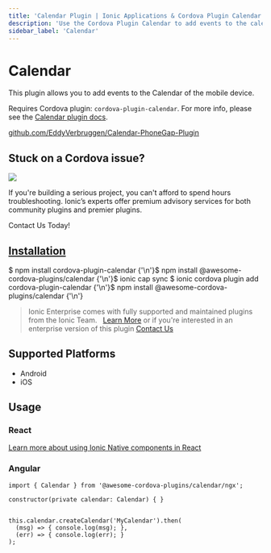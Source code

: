 ```yaml
---
title: 'Calendar Plugin | Ionic Applications & Cordova Plugin Calendar'
description: 'Use the Cordova Plugin Calendar to add events to the calendar of the mobile device you are on from your Ionic Framework Application. Read to learn about usage.'
sidebar_label: 'Calendar'
---
```



# Calendar

This plugin allows you to add events to the Calendar of the mobile device.

Requires Cordova plugin: `cordova-plugin-calendar`. For more info, please see the [Calendar plugin docs](https://github.com/EddyVerbruggen/Calendar-PhoneGap-Plugin).

<p>
  <a href="https://github.com/EddyVerbruggen/Calendar-PhoneGap-Plugin" target="_blank" rel="noopener" className="git-link">github.com/EddyVerbruggen/Calendar-PhoneGap-Plugin</a>
</p>

<h2>Stuck on a Cordova issue?</h2>
<DocsCard
  className="cordova-ee-card"
  header="Don't waste precious time on plugin issues."
  href="https://ionicframework.com/sales?product_of_interest=Ionic%20Native"
>
  <div>
    <img src="/docs/icons/native-cordova-bot.png" className="cordova-ee-img" />
    <p>If you're building a serious project, you can't afford to spend hours troubleshooting. Ionic’s experts offer premium advisory services for both community plugins and premier plugins.</p>
    <DocsButton className="native-ee-detail">Contact Us Today!</DocsButton>
  </div>
</DocsCard>

<h2 id="installation">
  <a href="#installation">Installation</a>
</h2>
<Tabs
  groupId="runtime"
  defaultValue="Capacitor"
  values={[
    { value: 'Capacitor', label: 'Capacitor' },
    { value: 'Cordova', label: 'Cordova' },
    { value: 'Enterprise', label: 'Enterprise' },
  ]}
>
  <TabItem value="Capacitor">
    <CodeBlock className="language-shell">
      $ npm install cordova-plugin-calendar {'\n'}$ npm install @awesome-cordova-plugins/calendar {'\n'}$ ionic cap sync
    </CodeBlock>
  </TabItem>
  <TabItem value="Cordova">
    <CodeBlock className="language-shell">
      $ ionic cordova plugin add cordova-plugin-calendar {'\n'}$ npm install @awesome-cordova-plugins/calendar {'\n'}
    </CodeBlock>
  </TabItem>
  <TabItem value="Enterprise">
    <blockquote>
      Ionic Enterprise comes with fully supported and maintained plugins from the Ionic Team. &nbsp;
      <a className="btn" href="https://ionic.io/docs/premier-plugins">Learn More</a> or if you're interested in an enterprise version of this plugin <a className="btn" href="https://ionicframework.com/sales?product_of_interest=Ionic%20Enterprise%20Engine">Contact Us</a>
    </blockquote>
  </TabItem>
</Tabs>

## Supported Platforms

- Android
- iOS

## Usage

### React

[Learn more about using Ionic Native components in React](../native-community.mdx#react)

### Angular

```tsx
import { Calendar } from '@awesome-cordova-plugins/calendar/ngx';

constructor(private calendar: Calendar) { }


this.calendar.createCalendar('MyCalendar').then(
  (msg) => { console.log(msg); },
  (err) => { console.log(err); }
);
```

